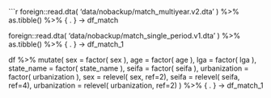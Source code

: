 

```r

foreign::read.dta( 'data/nobackup/match_multiyear.v2.dta' ) %>%
  as.tibble() %>% 
  { . } -> df_match


foreign::read.dta( 'data/nobackup/match_single_period.v1.dta' ) %>%
  as.tibble() %>% 
  { . } -> df_match_1

df  %>%
  mutate( 
         sex = factor( sex ), 
         age = factor( age ), 
         lga = factor( lga ), 
         state_name = factor( state_name ), 
         seifa = factor( seifa ), 
         urbanization = factor( urbanization ), 
         sex = relevel( sex, ref=2),
         seifa = relevel( seifa, ref=4),
         urbanization = relevel( urbanization, ref=2) ) %>% 
  { . } -> df_match_1

